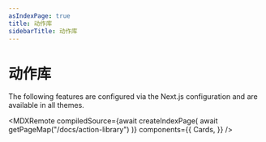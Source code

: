 ```yaml
---
asIndexPage: true
title: 动作库
sidebarTitle: 动作库
---
```



# 动作库

The following features are configured via the Next.js configuration and are
available in all themes.

<MDXRemote
  compiledSource={await createIndexPage(
    await getPageMap("/docs/action-library")
  )}
  components={{
    Cards,
  }}
/>
